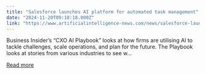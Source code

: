 ```yaml
---
title: "Salesforce launches AI platform for automated task management"
date: "2024-11-20T09:18:18.000Z"
link: "https://www.artificialintelligence-news.com/news/salesforce-launches-ai-platform-for-automated-task-management/?utm_source=rss&utm_medium=rss&utm_campaign=salesforce-launches-ai-platform-for-automated-task-management"
---
```


Business Insider’s “CXO AI Playbook” looks at how firms are utilising AI to tackle challenges, scale operations, and plan for the future. The Playbook looks at stories from various industries to see w...

[Read more](https://www.artificialintelligence-news.com/news/salesforce-launches-ai-platform-for-automated-task-management/?utm_source=rss&utm_medium=rss&utm_campaign=salesforce-launches-ai-platform-for-automated-task-management)
